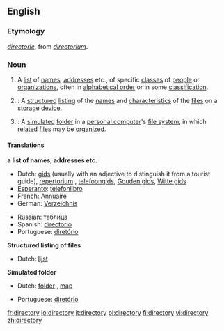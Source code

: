 ==English==
===Etymology===
{{ME.}} ''[[directorie]]'', from {{ML.}} ''[[directorium]]''.

===Noun===
{{wikipedia}}{{en-noun|directories}}
# A [[list]] of [[name]]s, [[address]]es etc., of specific [[class]]es of [[people]] or [[organization]]s, often in [[alphabetical order]] or in some [[classification]].
# {{computing}}: A [[structured]] [[listing]] of the [[name]]s and [[characteristic]]s of the [[file]]s on a [[storage]] [[device]].
# {{computing}}: A [[simulated]] [[folder]] in a [[personal computer]]'s [[file system]], in which [[related]] [[file]]s may be [[organized]].

====Translations====
'''a list of names, addresses etc.'''
{{top}}
*Dutch: [[gids]] {{m}} (usually with an adjective to distinguish it from a tourist guide), [[repertorium]] {{n}}, [[telefoongids]], [[Gouden gids]], [[Witte gids]]
*[[Esperanto]]: [[telefonlibro]]
*French: [[Annuaire]]
*German: [[Verzeichnis]] {{n}}
{{mid}}
*Russian: [[таблица]] {{f}}
*Spanish: [[directorio]] {{m}}
*Portuguese: [[diretório]]
{{bottom}}

'''Structured listing of files'''
{{top}}
*Dutch: [[lijst]] {{f}}
{{mid}}
{{bottom}}

'''Simulated folder'''
{{top}}
*Dutch: [[folder]] {{m}}, [[map]] {{f}}
{{mid}}
*Portuguese: [[diretório]]
{{bottom}}

[[fr:directory]]
[[io:directory]]
[[it:directory]]
[[pl:directory]]
[[fi:directory]]
[[vi:directory]]
[[zh:directory]]